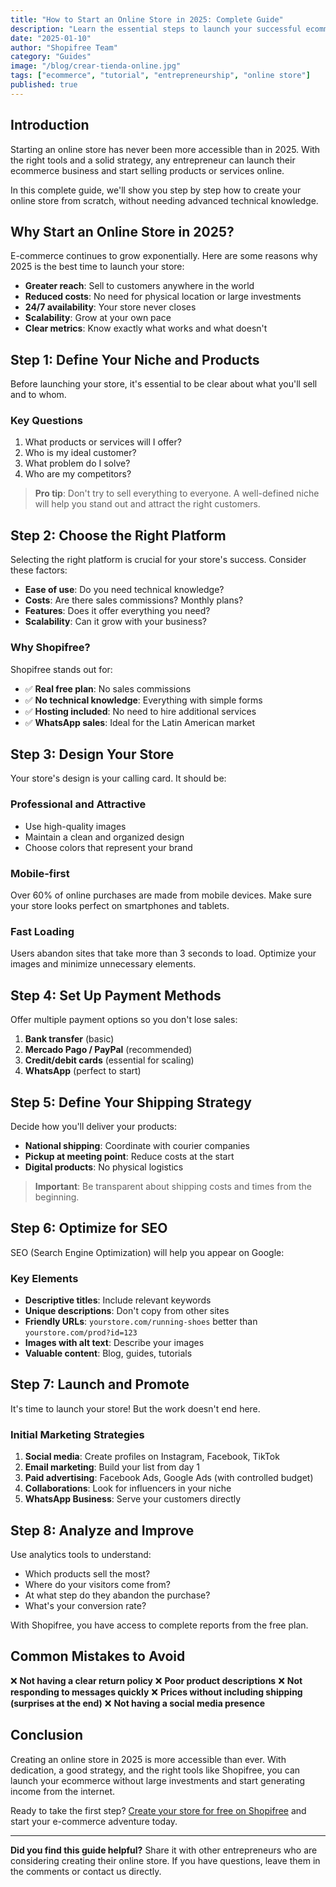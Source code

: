 ```yaml
---
title: "How to Start an Online Store in 2025: Complete Guide"
description: "Learn the essential steps to launch your successful ecommerce business in 2025. From planning to your first sale."
date: "2025-01-10"
author: "Shopifree Team"
category: "Guides"
image: "/blog/crear-tienda-online.jpg"
tags: ["ecommerce", "tutorial", "entrepreneurship", "online store"]
published: true
---
```


## Introduction

Starting an online store has never been more accessible than in 2025. With the right tools and a solid strategy, any entrepreneur can launch their ecommerce business and start selling products or services online.

In this complete guide, we'll show you step by step how to create your online store from scratch, without needing advanced technical knowledge.

## Why Start an Online Store in 2025?

E-commerce continues to grow exponentially. Here are some reasons why 2025 is the best time to launch your store:

- **Greater reach**: Sell to customers anywhere in the world
- **Reduced costs**: No need for physical location or large investments
- **24/7 availability**: Your store never closes
- **Scalability**: Grow at your own pace
- **Clear metrics**: Know exactly what works and what doesn't

## Step 1: Define Your Niche and Products

Before launching your store, it's essential to be clear about what you'll sell and to whom.

### Key Questions

1. What products or services will I offer?
2. Who is my ideal customer?
3. What problem do I solve?
4. Who are my competitors?

> **Pro tip**: Don't try to sell everything to everyone. A well-defined niche will help you stand out and attract the right customers.

## Step 2: Choose the Right Platform

Selecting the right platform is crucial for your store's success. Consider these factors:

- **Ease of use**: Do you need technical knowledge?
- **Costs**: Are there sales commissions? Monthly plans?
- **Features**: Does it offer everything you need?
- **Scalability**: Can it grow with your business?

### Why Shopifree?

Shopifree stands out for:

- ✅ **Real free plan**: No sales commissions
- ✅ **No technical knowledge**: Everything with simple forms
- ✅ **Hosting included**: No need to hire additional services
- ✅ **WhatsApp sales**: Ideal for the Latin American market

## Step 3: Design Your Store

Your store's design is your calling card. It should be:

### Professional and Attractive

- Use high-quality images
- Maintain a clean and organized design
- Choose colors that represent your brand

### Mobile-first

Over 60% of online purchases are made from mobile devices. Make sure your store looks perfect on smartphones and tablets.

### Fast Loading

Users abandon sites that take more than 3 seconds to load. Optimize your images and minimize unnecessary elements.

## Step 4: Set Up Payment Methods

Offer multiple payment options so you don't lose sales:

1. **Bank transfer** (basic)
2. **Mercado Pago / PayPal** (recommended)
3. **Credit/debit cards** (essential for scaling)
4. **WhatsApp** (perfect to start)

## Step 5: Define Your Shipping Strategy

Decide how you'll deliver your products:

- **National shipping**: Coordinate with courier companies
- **Pickup at meeting point**: Reduce costs at the start
- **Digital products**: No physical logistics

> **Important**: Be transparent about shipping costs and times from the beginning.

## Step 6: Optimize for SEO

SEO (Search Engine Optimization) will help you appear on Google:

### Key Elements

- **Descriptive titles**: Include relevant keywords
- **Unique descriptions**: Don't copy from other sites
- **Friendly URLs**: `yourstore.com/running-shoes` better than `yourstore.com/prod?id=123`
- **Images with alt text**: Describe your images
- **Valuable content**: Blog, guides, tutorials

## Step 7: Launch and Promote

It's time to launch your store! But the work doesn't end here.

### Initial Marketing Strategies

1. **Social media**: Create profiles on Instagram, Facebook, TikTok
2. **Email marketing**: Build your list from day 1
3. **Paid advertising**: Facebook Ads, Google Ads (with controlled budget)
4. **Collaborations**: Look for influencers in your niche
5. **WhatsApp Business**: Serve your customers directly

## Step 8: Analyze and Improve

Use analytics tools to understand:

- Which products sell the most?
- Where do your visitors come from?
- At what step do they abandon the purchase?
- What's your conversion rate?

With Shopifree, you have access to complete reports from the free plan.

## Common Mistakes to Avoid

❌ **Not having a clear return policy**
❌ **Poor product descriptions**
❌ **Not responding to messages quickly**
❌ **Prices without including shipping (surprises at the end)**
❌ **Not having a social media presence**

## Conclusion

Creating an online store in 2025 is more accessible than ever. With dedication, a good strategy, and the right tools like Shopifree, you can launch your ecommerce without large investments and start generating income from the internet.

Ready to take the first step? [Create your store for free on Shopifree](#) and start your e-commerce adventure today.

---

**Did you find this guide helpful?** Share it with other entrepreneurs who are considering creating their online store. If you have questions, leave them in the comments or contact us directly.
